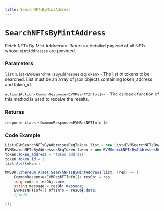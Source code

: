 ```yaml
---
title: SearchNFTsByMintAddress
---
```


# `SearchNFTsByMintAddress`

Fetch NFTs By Mint Addresses. Returns a detailed payload of all NFTs whose `mintAddresses`
are provided.
### Parameters
`list|List<EVMSearchNFTsByAddressesReqToken>` -  The list of tokens to be searched. List must be an array of json objects containing token_address and token_id.

`action|Action<CommonResponse<EVMResNFTInfo[]>>` - The callback function of this method is used to receive the results.

### Returns
`response class` - `CommonResponse<EVMResNFTInfo[]>`

### Code Example
```csharp
List<EVMSearchNFTsByAddressesReqToken> list = new List<EVMSearchNFTsByAddressesReqToken>();
EVMSearchNFTsByAddressesReqToken token = new EVMSearchNFTsByAddressesReqToken();
token.token_address = "token address";
token.token_id = 1
list.Add(token);

MWSDK.Ethereum.Asset.SearchNFTsByMintAddress(list, (res) => {
    CommonResponse<EVMResNFTInfo[]> resObj = res;
    long code = resObj.code;
    string message = resObj.message;
    EVMResNFTInfo[] nftInfo = resObj.data;
    //todo...

});
```